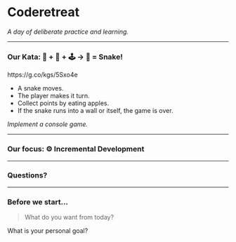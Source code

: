 # Coderetreat

*A day of deliberate practice and learning.*

---

### Our Kata: 🍎 + 🐍 + 🕹️ → 💯 = Snake!

https://g.co/kgs/5Sxo4e

* A snake moves.
* The player makes it turn.
* Collect points by eating apples.
* If the snake runs into a wall or itself, the game is over.

*Implement a console game.*

---

### Our focus: ⚙️ Incremental Development

---

### Questions?

---

### Before we start...

> What do you want from today?

What is your personal goal?


